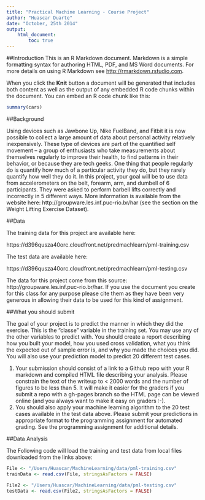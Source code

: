 ```yaml
---
title: "Practical Machine Learning - Course Project"
author: "Huascar Duarte"
date: "October, 25th 2014"
output: 
    html_document:
        toc: true
---
```


##Introduction
This is an R Markdown document. Markdown is a simple formatting syntax for authoring HTML, PDF, and MS Word documents. For more details on using R Markdown see <http://rmarkdown.rstudio.com>.

When you click the **Knit** button a document will be generated that includes both content as well as the output of any embedded R code chunks within the document. You can embed an R code chunk like this:

```r
summary(cars)
```


##Background

  Using devices such as Jawbone Up, Nike FuelBand, and Fitbit it is now possible to collect a large amount of data about personal activity relatively inexpensively. These type of devices are part of the quantified self movement – a group of enthusiasts who take measurements about themselves regularly to improve their health, to find patterns in their behavior, or because they are tech geeks. One thing that people regularly do is quantify how much of a particular activity they do, but they rarely quantify how well they do it. In this project, your goal will be to use data from accelerometers on the belt, forearm, arm, and dumbell of 6 participants. They were asked to perform barbell lifts correctly and incorrectly in 5 different ways. More information is available from the website here: http://groupware.les.inf.puc-rio.br/har (see the section on the Weight Lifting Exercise Dataset). 
  
  
##Data 
  
  The training data for this project are available here: 

  https://d396qusza40orc.cloudfront.net/predmachlearn/pml-training.csv
  
  The test data are available here: 
  
  https://d396qusza40orc.cloudfront.net/predmachlearn/pml-testing.csv
  
  The data for this project come from this source: http://groupware.les.inf.puc-rio.br/har. If you use the document you create for this class for any purpose please cite them as they have been very generous in allowing their data to be used for this kind of assignment. 
  
  
##What you should submit
  
  The goal of your project is to predict the manner in which they did the exercise. This is the "classe" variable in the training set. You may use any of the other variables to predict with. You should create a report describing how you built your model, how you used cross validation, what you think the expected out of sample error is, and why you made the choices you did. You will also use your prediction model to predict 20 different test cases. 
  
  1. Your submission should consist of a link to a Github repo with your R markdown and compiled HTML file describing your analysis. Please constrain the text of the writeup to < 2000 words and the number of figures to be less than 5. It will make it easier for the graders if you submit a repo with a gh-pages branch so the HTML page can be viewed online (and you always want to make it easy on graders :-).
  2. You should also apply your machine learning algorithm to the 20 test cases available in the test data above. Please submit your predictions in appropriate format to the programming assignment for automated grading. See the programming assignment for additional details. 
  
##Data Analysis

  The Following code will load the training and test data from local files downloaded from the links above:
  
```r
File <- "/Users/Huascar/MachineLearning/data/pml-training.csv"
trainData <- read.csv(File, stringsAsFactors = FALSE)

File2 <- "/Users/Huascar/MachineLearning/data/pml-testing.csv"
testData <- read.csv(File2, stringsAsFactors = FALSE)
````
  
  
